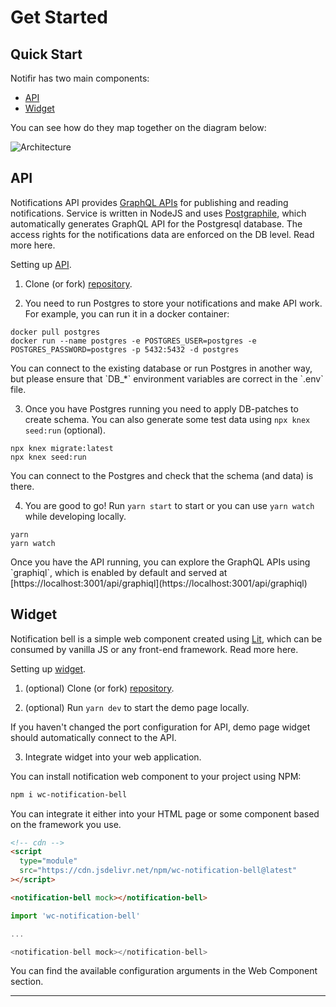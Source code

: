 
# Get Started

## Quick Start

Notifir has two main components:
* [API](https://github.com/notifir/api)
* [Widget](https://github.com/notifir/widget)

You can see how do they map together on the diagram below:

<Bleed>![Architecture](/docs/01_architecture.png)</Bleed>

## API

Notifications API provides [GraphQL APIs](https://graphql.org/) for publishing and reading notifications. Service is written in NodeJS and uses [Postgraphile](https://www.graphile.org/postgraphile/), which automatically generates GraphQL API for the Postgresql database. The access rights for the notifications data are enforced on the DB level. Read more here.

Setting up [API](https://github.com/notifir/api).

1. Clone (or fork) [repository](https://github.com/notifir/api).

2. You need to run Postgres to store your notifications and make API work. For example, you can run it in a docker container:

```shell
docker pull postgres
docker run --name postgres -e POSTGRES_USER=postgres -e POSTGRES_PASSWORD=postgres -p 5432:5432 -d postgres
```

<Callout>
  You can connect to the existing database or run Postgres in another way, but please ensure that `DB_*` environment variables are correct in the `.env` file.
</Callout>

3. Once you have Postgres running you need to apply DB-patches to create schema. You can also generate some test data using `npx knex seed:run` (optional).

```shell
npx knex migrate:latest
npx knex seed:run
```

You can connect to the Postgres and check that the schema (and data) is there.

4. You are good to go! Run `yarn start` to start or you can use `yarn watch` while developing locally.

```shell
yarn
yarn watch
```

<Callout>
  Once you have the API running, you can explore the GraphQL APIs using `graphiql`, which is enabled by default and served at [https://localhost:3001/api/graphiql](https://localhost:3001/api/graphiql)
</Callout>

## Widget

Notification bell is a simple web component created using [Lit](https://lit.dev), which can be consumed by vanilla JS or any front-end framework. Read more here.

Setting up [widget](https://github.com/notifir/widget).

1. (optional) Clone (or fork) [repository](https://github.com/notifir/widget).

2. (optional) Run `yarn dev` to start the demo page locally.

<Callout>
  If you haven't changed the port configuration for API, demo page widget should automatically connect to the API.
</Callout>

3. Integrate widget into your web application.

You can install notification web component to your project using NPM:

```bash
npm i wc-notification-bell
```

You can integrate it either into your HTML page or some component based on the framework you use.

```html
<!-- cdn -->
<script
  type="module"
  src="https://cdn.jsdelivr.net/npm/wc-notification-bell@latest"
></script>

<notification-bell mock></notification-bell>
```


```ts
import 'wc-notification-bell'

...

<notification-bell mock></notification-bell>
```

<Callout>
  You can find the available configuration arguments in the Web Component section.
</Callout>

---

<span id="sidebar-and-anchor-links" />
